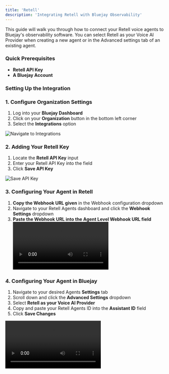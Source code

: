 ```yaml
---
title: 'Retell'
description: 'Integrating Retell with Bluejay Observability'
---
```



This guide will walk you through how to connect your Retell voice agents to Bluejay's observability software. You can select Retell as your Voice AI Provider when creating a new agent or in the Advanced settings tab of an existing agent.
### Quick Prerequisites

- **Retell API Key**
- **A Bluejay Account**

### Setting Up the Integration

### 1. Configure Organization Settings

1. Log into your **Bluejay Dashboard**
2. Click on your **Organization** button in the bottom left corner
3. Select the **Integrations** option 


![Navigate to Integrations](/images/navigate-integrations.png)

### 2. Adding Your Retell Key

1. Locate the **Retell API Key** input
2. Enter your Retell API Key into the field 
3. Click **Save API Key**

![Save API Key](/images/save-api-key.png)

### 3. Configuring Your Agent in Retell

1. **Copy the Webhook URL given** in the Webhook configuration dropdown 
2. Navigate to your Retell Agents dashboard and click the **Webhook Settings** dropdown
3. **Paste the Webhook URL into the Agent Level Webhook URL field**
<video controls className="w-full aspect-video rounded-xl" src="/videos/add-webhook-url.mov"></video>

### 4. Configuring Your Agent in Bluejay

1. Navigate to your desired Agents **Settings** tab
2. Scroll down and click the **Advanced Settings** dropdown
3. Select **Retell as your Voice AI Provider** 
4. Copy and paste your Retell Agents ID into the **Assistant ID** field
5. Click **Save Changes**

<video controls className="w-full aspect-video rounded-xl" src="/videos/configure-agent.mov"></video>






